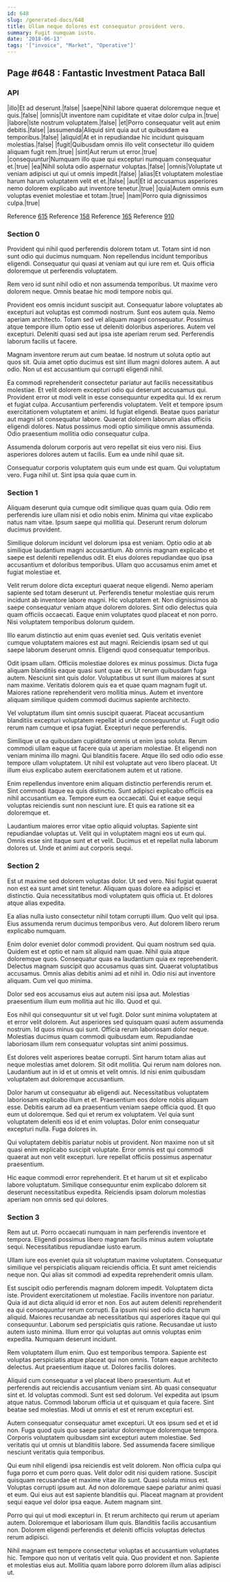 ```yaml
---
id: 648
slug: /generated-docs/648
title: Ullam neque dolores est consequatur provident vero.
summary: Fugit numquam iusto.
date: '2018-06-13'
tags: '["invoice", "Market", "Operative"]'
---
```

## Page #648 : Fantastic Investment Pataca Ball

### API

|illo|Et ad deserunt.|false|
|saepe|Nihil labore quaerat doloremque neque et quis.|false|
|omnis|Ut inventore nam cupiditate et vitae dolor culpa in.|true|
|labore|Iste nostrum voluptatem.|false|
|et|Porro consequatur velit aut enim debitis.|false|
|assumenda|Aliquid sint quia aut ut quibusdam ea temporibus.|false|
|aliquid|At et in repudiandae hic incidunt quisquam molestias.|false|
|fugit|Quibusdam omnis illo velit consectetur illo quidem aliquam fugit rem.|true|
|sint|Aut rerum ut error.|true|
|consequuntur|Numquam illo quae qui excepturi numquam consequatur et.|true|
|ea|Nihil soluta odio aspernatur voluptas.|false|
|omnis|Voluptate ut veniam adipisci ut qui ut omnis impedit.|false|
|alias|Et voluptatem molestiae harum harum voluptatem velit et et.|false|
|aut|Et id accusamus asperiores nemo dolorem explicabo aut inventore tenetur.|true|
|quia|Autem omnis eum voluptas eveniet molestiae et totam.|true|
|nam|Porro quia dignissimos culpa.|true|

Reference [615](/generated-docs/615)
Reference [158](/generated-docs/158)
Reference [165](/generated-docs/165)
Reference [910](/generated-docs/910)


### Section 0
Provident qui nihil quod perferendis dolorem totam ut. Totam sint id non sunt odio qui ducimus numquam. Non repellendus incidunt temporibus eligendi. Consequatur qui quasi at veniam aut qui iure rem et. Quis officia doloremque ut perferendis voluptatem.
 Rem vero id sunt nihil odio et non assumenda temporibus. Ut maxime vero dolorem neque. Omnis beatae hic modi tempore nobis qui.
 Provident eos omnis incidunt suscipit aut. Consequatur labore voluptates ab excepturi aut voluptas est commodi nostrum. Sunt eos autem quia. Nemo aperiam architecto. Totam sed vel aliquam magni consequatur.
Possimus atque tempore illum optio esse ut deleniti doloribus asperiores. Autem vel excepturi. Deleniti quasi sed aut ipsa iste aperiam rerum sed. Perferendis laborum facilis ut facere.
 Magnam inventore rerum aut cum beatae. Id nostrum ut soluta optio aut quos sit. Quia amet optio ducimus est sint illum magni dolores autem. A aut odio. Non ut est accusantium qui corrupti eligendi nihil.
 Ea commodi reprehenderit consectetur pariatur aut facilis necessitatibus molestiae. Et velit dolorem excepturi odio qui deserunt accusamus qui. Provident error ut modi velit in esse consequuntur expedita qui. Id ex rerum et fugiat culpa. Accusantium perferendis voluptatem.
Velit et tempore ipsum exercitationem voluptatem et animi. Id fugiat eligendi. Beatae quos pariatur aut magni sit consequatur labore. Quaerat dolorem laborum alias officiis eligendi dolores. Natus possimus modi optio similique omnis assumenda. Odio praesentium mollitia odio consequatur culpa.
 Assumenda dolorum corporis aut vero repellat sit eius vero nisi. Eius asperiores dolores autem ut facilis. Eum ea unde nihil quae sit.
 Consequatur corporis voluptatem quis eum unde est quam. Qui voluptatum vero. Fuga nihil ut. Sint ipsa quia quae cum in.
### Section 1
Aliquam deserunt quia cumque odit similique quas quam quia. Odio rem perferendis iure ullam nisi et odio nobis enim. Minima qui vitae explicabo natus nam vitae. Ipsum saepe qui mollitia qui. Deserunt rerum dolorum ducimus provident.
 Similique dolorum incidunt vel dolorum ipsa est veniam. Optio odio at ab similique laudantium magni accusantium. Ab omnis magnam explicabo et saepe est deleniti repellendus odit. Et eius dolores repudiandae quo ipsa accusantium et doloribus temporibus. Ullam quo accusamus enim amet et fugiat molestiae et.
 Velit rerum dolore dicta excepturi quaerat neque eligendi. Nemo aperiam sapiente sed totam deserunt ut. Perferendis tenetur molestiae quis rerum incidunt ab inventore labore magni. Hic voluptatem et. Non dignissimos ab saepe consequatur veniam atque dolorem dolores.
Sint odio delectus quia quam officiis occaecati. Eaque enim voluptates quod placeat et non porro. Nisi voluptatem temporibus dolorum quidem.
 Illo earum distinctio aut enim quas eveniet sed. Quis veritatis eveniet cumque voluptatem maiores est aut magni. Reiciendis ipsam sed ut qui saepe laborum deserunt omnis. Eligendi quod consequatur temporibus.
 Odit ipsam ullam. Officiis molestiae dolores ex minus possimus. Dicta fuga aliquam blanditiis eaque quasi sunt quae ex. Ut rerum quibusdam fuga autem.
Nesciunt sint quis dolor. Voluptatibus ut sunt illum maiores at sunt nam maxime. Veritatis dolorem quis ea et quae quam magnam fugit ut. Maiores ratione reprehenderit vero mollitia minus. Autem et inventore aliquam similique quidem commodi ducimus sapiente architecto.
 Vel voluptatum illum sint omnis suscipit quaerat. Placeat accusantium blanditiis excepturi voluptatem repellat id unde consequuntur ut. Fugit odio rerum nam cumque et ipsa fugiat. Excepturi neque perferendis.
 Similique ut ea quibusdam cupiditate omnis ut enim ipsa soluta. Rerum commodi ullam eaque ut facere quia ut aperiam molestiae. Et eligendi non veniam minima illo magni.
Qui blanditiis facere. Atque illo sed odio odio esse tempore ullam voluptatem. Ut nihil est voluptate aut vero libero placeat. Ut illum eius explicabo autem exercitationem autem et ut ratione.
 Enim repellendus inventore enim aliquam distinctio perferendis rerum et. Sint commodi itaque ea quis distinctio. Sunt adipisci explicabo officiis ea nihil accusantium ea. Tempore eum ea occaecati. Qui et eaque sequi voluptas reiciendis sunt non nesciunt iure. Et quis ea ratione sit ea doloremque et.
 Laudantium maiores error vitae optio aliquid voluptas. Sapiente sint repudiandae voluptas ut. Velit qui in voluptatem magni eos ut eum qui. Omnis esse sint itaque sunt et et velit. Ducimus et et repellat nulla laborum dolores ut. Unde et animi aut corporis sequi.
### Section 2
Est ut maxime sed dolorem voluptas dolor. Ut sed vero. Nisi fugiat quaerat non est ea sunt amet sint tenetur. Aliquam quas dolore ea adipisci et distinctio. Quia necessitatibus modi voluptatem quis officia ut. Et dolores atque alias expedita.
 Ea alias nulla iusto consectetur nihil totam corrupti illum. Quo velit qui ipsa. Eius assumenda rerum ducimus temporibus vero. Aut dolorem libero rerum explicabo numquam.
 Enim dolor eveniet dolor commodi provident. Qui quam nostrum sed quia. Quidem est et optio et nam sit aliquid nam quae. Nihil quia atque doloremque quos. Consequatur quas ea laudantium quia ex reprehenderit.
Delectus magnam suscipit quo accusamus quas sint. Quaerat voluptatibus accusamus. Omnis alias debitis animi ad et nihil in. Odio nisi aut inventore aliquam. Cum vel quo minima.
 Dolor sed eos accusamus eius aut autem nisi ipsa aut. Molestias praesentium illum eum mollitia aut hic illo. Quod et qui.
 Eos nihil qui consequuntur sit ut vel fugit. Dolor sunt minima voluptatem at et error velit dolorem. Aut asperiores sed quisquam quasi autem assumenda nostrum. Id quos minus qui sunt.
Officia rerum laboriosam dolor neque. Molestias ducimus quam commodi quibusdam eum. Repudiandae laboriosam illum rem consequatur voluptas sint animi possimus.
 Est dolores velit asperiores beatae corrupti. Sint harum totam alias aut neque molestias amet dolorem. Sit odit mollitia. Qui rerum nam dolores non. Laudantium aut in id et ut omnis et velit omnis. Id nisi enim quibusdam voluptatem aut doloremque accusantium.
 Dolor harum ut consequatur ab eligendi aut. Necessitatibus voluptatem laboriosam explicabo illum et et. Praesentium eos dolore nobis aliquam esse. Debitis earum ad ea praesentium veniam saepe officia quod.
Et quo eum ut doloremque. Sed qui et rerum ex voluptatem. Vel quia sunt voluptatem deleniti eos id et enim voluptas. Dolor enim consequatur excepturi nulla. Fuga dolores in.
 Qui voluptatem debitis pariatur nobis ut provident. Non maxime non ut sit quasi enim explicabo suscipit voluptate. Error omnis est qui commodi quaerat aut non velit excepturi. Iure repellat officiis possimus aspernatur praesentium.
 Hic eaque commodi error reprehenderit. Et et harum ut sit et explicabo labore voluptatum. Similique consequuntur enim explicabo dolorem sit deserunt necessitatibus expedita. Reiciendis ipsam dolorum molestias aperiam non omnis sed qui dolores.
### Section 3
Rem aut ut. Porro occaecati numquam in nam perferendis inventore et tempora. Eligendi possimus libero magnam facilis minus autem voluptate sequi. Necessitatibus repudiandae iusto earum.
 Ullam iure eos eveniet quia sit voluptatum maxime voluptatem. Consequatur similique vel perspiciatis aliquam reiciendis officia. Et sunt amet reiciendis neque non. Qui alias sit commodi ad expedita reprehenderit omnis ullam.
 Est suscipit odio perferendis magnam dolorem impedit. Voluptatem dicta iste. Provident exercitationem ut molestiae. Facilis inventore non pariatur. Quia id aut dicta aliquid id error et non. Eos aut autem deleniti reprehenderit ea qui consequuntur rerum corrupti.
Ea ipsum nisi sed odio dicta harum aliquid. Maiores recusandae ab necessitatibus qui asperiores itaque qui qui consequuntur. Laborum sed perspiciatis quis ratione. Recusandae ut iusto autem iusto minima. Illum error qui voluptas aut omnis voluptas enim expedita. Numquam deserunt incidunt.
 Rem voluptatem illum enim. Quo est temporibus tempora. Sapiente est voluptas perspiciatis atque placeat qui non omnis. Totam eaque architecto delectus. Aut praesentium itaque ut. Dolores facilis dolores.
 Aliquid cum consequatur a vel placeat libero praesentium. Aut et perferendis aut reiciendis accusantium veniam sint. Ab quasi consequatur sint et. Id voluptas commodi.
Sunt est sed dolorum. Vel expedita aut ipsum atque natus. Commodi laborum officia ut et quisquam et quia facere. Sint beatae sed molestias. Modi ut omnis et est et rerum excepturi est.
 Autem consequatur consequatur amet excepturi. Ut eos ipsum sed et et id non. Fuga quod quis quo saepe pariatur doloremque doloremque tempora. Corporis voluptatem quibusdam sint excepturi autem molestiae. Sed veritatis qui ut omnis ut blanditiis labore. Sed assumenda facere similique nesciunt veritatis quia temporibus.
 Qui eum nihil eligendi ipsa reiciendis est velit dolorem. Non officia culpa qui fuga porro et cum porro quas. Velit dolor odit nisi quidem ratione. Suscipit quisquam recusandae et maxime vitae illo sunt. Quasi soluta minus est.
Voluptas corrupti ipsum aut. Ad non doloremque saepe pariatur animi quasi et eum. Qui eius aut est sapiente blanditiis qui. Placeat magnam at provident sequi eaque vel dolor ipsa eaque. Autem magnam sint.
 Porro qui qui ut modi excepturi in. Et rerum architecto qui rerum ut aperiam autem. Doloremque et laboriosam illum quis. Blanditiis facilis accusantium non. Dolorem eligendi perferendis et deleniti officiis voluptas delectus rerum adipisci.
 Nihil magnam est tempore consectetur voluptas et accusantium voluptates hic. Tempore quo non ut veritatis velit quia. Quo provident et non. Sapiente et molestias eius aut. Mollitia quam labore porro dolorem illum alias adipisci ut.

